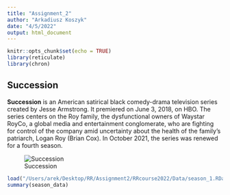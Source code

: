 ```yaml
---
title: "Assignment_2"
author: "Arkadiusz Koszyk"
date: "4/5/2022"
output: html_document
---
```


```r
knitr::opts_chunk$set(echo = TRUE)
library(reticulate)
library(chron)
```

## Succession 

**Succession** is an American satirical black comedy-drama television series created by Jesse Armstrong. It premiered on June 3, 2018, on HBO. The series centers on the Roy family, the dysfunctional owners of Waystar RoyCo, a global media and entertainment conglomerate, who are fighting for control of the company amid uncertainty about the health of the family's patriarch, Logan Roy (Brian Cox). In October 2021, the series was renewed for a fourth season.

![Succession](/Users/arek/Desktop/RR/Assignment2/RRcourse2022/SuccessionTV.png)
```r
load("/Users/arek/Desktop/RR/Assignment2/RRcourse2022/Data/season_1.RData")
summary(season_data)
```
